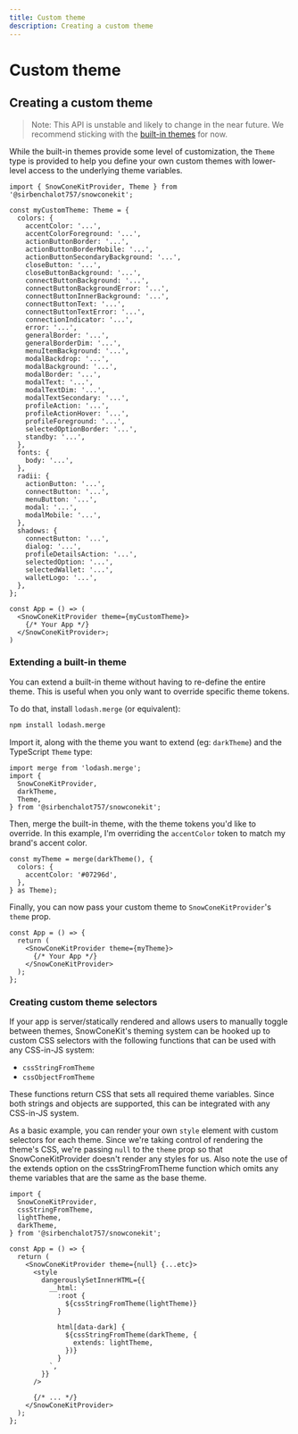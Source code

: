 ```yaml
---
title: Custom theme
description: Creating a custom theme
---
```


# Custom theme

## Creating a custom theme

> Note: This API is unstable and likely to change
> in the near future. We recommend sticking with the [built-in themes](/docs/theming) for
> now.

While the built-in themes provide some level of customization, the `Theme` type is provided to help you define your own custom themes with lower-level access to the underlying theme variables.

```tsx
import { SnowConeKitProvider, Theme } from '@sirbenchalot757/snowconekit';

const myCustomTheme: Theme = {
  colors: {
    accentColor: '...',
    accentColorForeground: '...',
    actionButtonBorder: '...',
    actionButtonBorderMobile: '...',
    actionButtonSecondaryBackground: '...',
    closeButton: '...',
    closeButtonBackground: '...',
    connectButtonBackground: '...',
    connectButtonBackgroundError: '...',
    connectButtonInnerBackground: '...',
    connectButtonText: '...',
    connectButtonTextError: '...',
    connectionIndicator: '...',
    error: '...',
    generalBorder: '...',
    generalBorderDim: '...',
    menuItemBackground: '...',
    modalBackdrop: '...',
    modalBackground: '...',
    modalBorder: '...',
    modalText: '...',
    modalTextDim: '...',
    modalTextSecondary: '...',
    profileAction: '...',
    profileActionHover: '...',
    profileForeground: '...',
    selectedOptionBorder: '...',
    standby: '...',
  },
  fonts: {
    body: '...',
  },
  radii: {
    actionButton: '...',
    connectButton: '...',
    menuButton: '...',
    modal: '...',
    modalMobile: '...',
  },
  shadows: {
    connectButton: '...',
    dialog: '...',
    profileDetailsAction: '...',
    selectedOption: '...',
    selectedWallet: '...',
    walletLogo: '...',
  },
};

const App = () => (
  <SnowConeKitProvider theme={myCustomTheme}>
    {/* Your App */}
  </SnowConeKitProvider>;
)
```

### Extending a built-in theme

You can extend a built-in theme without having to re-define the entire theme. This is useful when you only want to override specific theme tokens.

To do that, install `lodash.merge` (or equivalent):

```bash
npm install lodash.merge
```

Import it, along with the theme you want to extend (eg: `darkTheme`) and the TypeScript `Theme` type:

```tsx
import merge from 'lodash.merge';
import {
  SnowConeKitProvider,
  darkTheme,
  Theme,
} from '@sirbenchalot757/snowconekit';
```

Then, merge the built-in theme, with the theme tokens you'd like to override. In this example, I'm overriding the `accentColor` token to match my brand's accent color.

```tsx
const myTheme = merge(darkTheme(), {
  colors: {
    accentColor: '#07296d',
  },
} as Theme);
```

Finally, you can now pass your custom theme to `SnowConeKitProvider`'s `theme` prop.

```tsx
const App = () => {
  return (
    <SnowConeKitProvider theme={myTheme}>
      {/* Your App */}
    </SnowConeKitProvider>
  );
};
```

### Creating custom theme selectors

If your app is server/statically rendered and allows users to manually toggle between themes, SnowConeKit's theming system can be hooked up to custom CSS selectors with the following functions that can be used with any CSS-in-JS system:

- `cssStringFromTheme`
- `cssObjectFromTheme`

These functions return CSS that sets all required theme variables. Since both strings and objects are supported, this can be integrated with any CSS-in-JS system.

As a basic example, you can render your own `style` element with custom selectors for each theme. Since we're taking control of rendering the theme's CSS, we're passing `null` to the `theme` prop so that SnowConeKitProvider doesn't render any styles for us. Also note the use of the extends option on the cssStringFromTheme function which omits any theme variables that are the same as the base theme.

```tsx
import {
  SnowConeKitProvider,
  cssStringFromTheme,
  lightTheme,
  darkTheme,
} from '@sirbenchalot757/snowconekit';

const App = () => {
  return (
    <SnowConeKitProvider theme={null} {...etc}>
      <style
        dangerouslySetInnerHTML={{
          __html: `
            :root {
              ${cssStringFromTheme(lightTheme)}
            }

            html[data-dark] {
              ${cssStringFromTheme(darkTheme, {
                extends: lightTheme,
              })}
            }
          `,
        }}
      />

      {/* ... */}
    </SnowConeKitProvider>
  );
};
```
